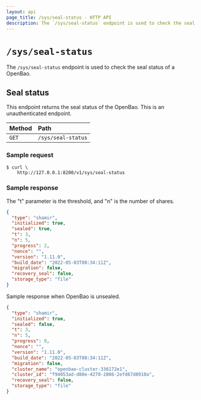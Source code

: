 ```yaml
---
layout: api
page_title: /sys/seal-status - HTTP API
description: The `/sys/seal-status` endpoint is used to check the seal status of a OpenBao.
---
```


# `/sys/seal-status`

The `/sys/seal-status` endpoint is used to check the seal status of a OpenBao.

## Seal status

This endpoint returns the seal status of the OpenBao. This is an unauthenticated
endpoint.

| Method | Path               |
| :----- | :----------------- |
| `GET`  | `/sys/seal-status` |

### Sample request

```shell-session
$ curl \
    http://127.0.0.1:8200/v1/sys/seal-status
```

### Sample response

The "t" parameter is the threshold, and "n" is the number of shares.

```json
{
  "type": "shamir",
  "initialized": true,
  "sealed": true,
  "t": 3,
  "n": 5,
  "progress": 2,
  "nonce": "",
  "version": "1.11.0",
  "build_date": "2022-05-03T08:34:11Z",
  "migration": false,
  "recovery_seal": false,
  "storage_type": "file"
}
```

Sample response when OpenBao is unsealed.

```json
{
  "type": "shamir",
  "initialized": true,
  "sealed": false,
  "t": 3,
  "n": 5,
  "progress": 0,
  "nonce": "",
  "version": "1.11.0",
  "build_date": "2022-05-03T08:34:11Z",
  "migration": false,
  "cluster_name": "openbao-cluster-336172e1",
  "cluster_id": "f94053ad-d80e-4270-2006-2efd67d0910a",
  "recovery_seal": false,
  "storage_type": "file"
}
```
